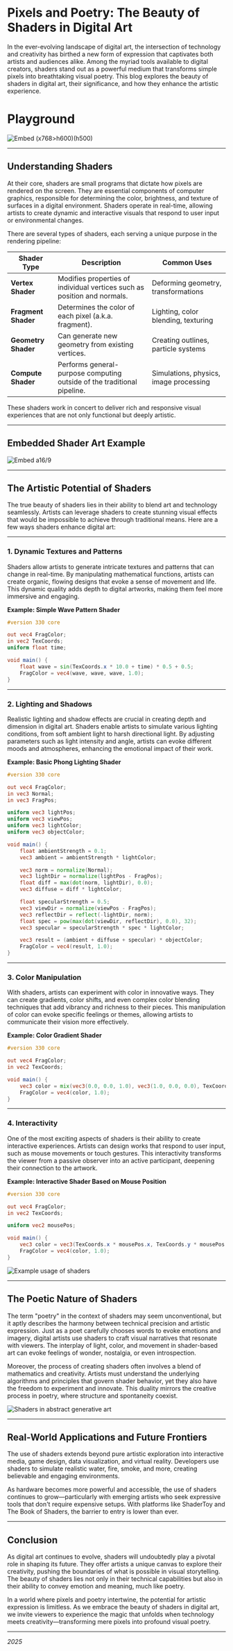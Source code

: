 # Pixels and Poetry: The Beauty of Shaders in Digital Art

In the ever-evolving landscape of digital art, the intersection of technology and creativity has birthed a new form of expression that captivates both artists and audiences alike. Among the myriad tools available to digital creators, shaders stand out as a powerful medium that transforms simple pixels into breathtaking visual poetry. This blog explores the beauty of shaders in digital art, their significance, and how they enhance the artistic experience.

# Playground

![Embed (x768>h600)(h500)](https://codesandbox.io/p/sandbox/d826z5?file=%2Fsrc%2Fshader%2Fshader.frag%3A37%2C44&embed=1)

---

## Understanding Shaders

At their core, shaders are small programs that dictate how pixels are rendered on the screen. They are essential components of computer graphics, responsible for determining the color, brightness, and texture of surfaces in a digital environment. Shaders operate in real-time, allowing artists to create dynamic and interactive visuals that respond to user input or environmental changes.

There are several types of shaders, each serving a unique purpose in the rendering pipeline:

| Shader Type         | Description                                                              | Common Uses                            |
| ------------------- | ------------------------------------------------------------------------ | -------------------------------------- |
| **Vertex Shader**   | Modifies properties of individual vertices such as position and normals. | Deforming geometry, transformations    |
| **Fragment Shader** | Determines the color of each pixel (a.k.a. fragment).                    | Lighting, color blending, texturing    |
| **Geometry Shader** | Can generate new geometry from existing vertices.                        | Creating outlines, particle systems    |
| **Compute Shader**  | Performs general-purpose computing outside of the traditional pipeline.  | Simulations, physics, image processing |

These shaders work in concert to deliver rich and responsive visual experiences that are not only functional but deeply artistic.

---

## Embedded Shader Art Example

![Embed a16/9](https://player.vimeo.com/video/198387408?badge=0&autopause=0&player_id=0&app_id=58479&=0&=1&=1&=1&controls=0&loop=1&autoplay=1)

---

## The Artistic Potential of Shaders

The true beauty of shaders lies in their ability to blend art and technology seamlessly. Artists can leverage shaders to create stunning visual effects that would be impossible to achieve through traditional means. Here are a few ways shaders enhance digital art:

---

### 1. **Dynamic Textures and Patterns**

Shaders allow artists to generate intricate textures and patterns that can change in real-time. By manipulating mathematical functions, artists can create organic, flowing designs that evoke a sense of movement and life. This dynamic quality adds depth to digital artworks, making them feel more immersive and engaging.

**Example: Simple Wave Pattern Shader**

```glsl
#version 330 core

out vec4 FragColor;
in vec2 TexCoords;
uniform float time;

void main() {
    float wave = sin(TexCoords.x * 10.0 + time) * 0.5 + 0.5;
    FragColor = vec4(wave, wave, wave, 1.0);
}
```

---

### 2. **Lighting and Shadows**

Realistic lighting and shadow effects are crucial in creating depth and dimension in digital art. Shaders enable artists to simulate various lighting conditions, from soft ambient light to harsh directional light. By adjusting parameters such as light intensity and angle, artists can evoke different moods and atmospheres, enhancing the emotional impact of their work.

**Example: Basic Phong Lighting Shader**

```glsl
#version 330 core

out vec4 FragColor;
in vec3 Normal;
in vec3 FragPos;

uniform vec3 lightPos;
uniform vec3 viewPos;
uniform vec3 lightColor;
uniform vec3 objectColor;

void main() {
    float ambientStrength = 0.1;
    vec3 ambient = ambientStrength * lightColor;

    vec3 norm = normalize(Normal);
    vec3 lightDir = normalize(lightPos - FragPos);
    float diff = max(dot(norm, lightDir), 0.0);
    vec3 diffuse = diff * lightColor;

    float specularStrength = 0.5;
    vec3 viewDir = normalize(viewPos - FragPos);
    vec3 reflectDir = reflect(-lightDir, norm);
    float spec = pow(max(dot(viewDir, reflectDir), 0.0), 32);
    vec3 specular = specularStrength * spec * lightColor;

    vec3 result = (ambient + diffuse + specular) * objectColor;
    FragColor = vec4(result, 1.0);
}
```

---

### 3. **Color Manipulation**

With shaders, artists can experiment with color in innovative ways. They can create gradients, color shifts, and even complex color blending techniques that add vibrancy and richness to their pieces. This manipulation of color can evoke specific feelings or themes, allowing artists to communicate their vision more effectively.

**Example: Color Gradient Shader**

```glsl
#version 330 core

out vec4 FragColor;
in vec2 TexCoords;

void main() {
    vec3 color = mix(vec3(0.0, 0.0, 1.0), vec3(1.0, 0.0, 0.0), TexCoords.y);
    FragColor = vec4(color, 1.0);
}
```

---

### 4. **Interactivity**

One of the most exciting aspects of shaders is their ability to create interactive experiences. Artists can design works that respond to user input, such as mouse movements or touch gestures. This interactivity transforms the viewer from a passive observer into an active participant, deepening their connection to the artwork.

**Example: Interactive Shader Based on Mouse Position**

```glsl
#version 330 core

out vec4 FragColor;
in vec2 TexCoords;

uniform vec2 mousePos;

void main() {
    vec3 color = vec3(TexCoords.x * mousePos.x, TexCoords.y * mousePos.y, 0.5);
    FragColor = vec4(color, 1.0);
}
```


![Example usage of shaders](/ss.png)

---

## The Poetic Nature of Shaders

The term \"poetry\" in the context of shaders may seem unconventional, but it aptly describes the harmony between technical precision and artistic expression. Just as a poet carefully chooses words to evoke emotions and imagery, digital artists use shaders to craft visual narratives that resonate with viewers. The interplay of light, color, and movement in shader-based art can evoke feelings of wonder, nostalgia, or even introspection.

Moreover, the process of creating shaders often involves a blend of mathematics and creativity. Artists must understand the underlying algorithms and principles that govern shader behavior, yet they also have the freedom to experiment and innovate. This duality mirrors the creative process in poetry, where structure and spontaneity coexist.

![Shaders in abstract generative art](https://i.ytimg.com/vi/7U25vU83ONg/hq720.jpg?sqp=-oaymwEhCK4FEIIDSFryq4qpAxMIARUAAAAAGAElAADIQj0AgKJD&rs=AOn4CLDU8ZNSt--vQqnVOO-URgdTmdTG3g)

---

## Real-World Applications and Future Frontiers

The use of shaders extends beyond pure artistic exploration into interactive media, game design, data visualization, and virtual reality. Developers use shaders to simulate realistic water, fire, smoke, and more, creating believable and engaging environments.

As hardware becomes more powerful and accessible, the use of shaders continues to grow—particularly with emerging artists who seek expressive tools that don't require expensive setups. With platforms like ShaderToy and The Book of Shaders, the barrier to entry is lower than ever.

---

## Conclusion

As digital art continues to evolve, shaders will undoubtedly play a pivotal role in shaping its future. They offer artists a unique canvas to explore their creativity, pushing the boundaries of what is possible in visual storytelling. The beauty of shaders lies not only in their technical capabilities but also in their ability to convey emotion and meaning, much like poetry.

In a world where pixels and poetry intertwine, the potential for artistic expression is limitless. As we embrace the beauty of shaders in digital art, we invite viewers to experience the magic that unfolds when technology meets creativity—transforming mere pixels into profound visual poetry.

---

_2025_
